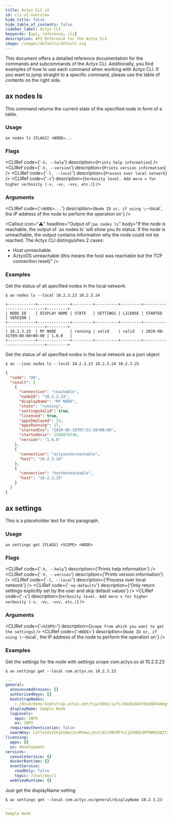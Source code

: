 ```yaml
---
title: Actyx CLI v2
id: cli-v2-overview
hide_title: false
hide_table_of_contents: false
sidebar_label: Actyx CLI
keywords: [api, reference, cli]
description: API Reference for the Actyx CLI.
image: /images/defaults/default.svg
---
```



This document offers a detailed reference documentation for the commands and subcommands of the Actyx CLI.
Additionally, you find examples of how to use each command when working with Actyx CLI.
If you want to jump straight to a specific command, please use the table of contents on the right side.

## ax nodes ls

This command returns the current state of the specified node in form of a table.

### Usage

`ax nodes ls [FLAGS] <NODE>...`

### Flags

<CLIRef code={'`-h, --help`'} description={`Prints help information`} />
<CLIRef code={'`-V, --version`'} description={`Prints version information`} />
<CLIRef code={'`-l, --local`'} description={`Process over local network`} />
<CLIRef
  code={'`-v`'}
  description={`Verbosity level. Add more v for higher verbosity (-v, -vv, -vvv, etc.)`}
/>

### Arguments

<CLIRef
  code={'`<NODE>...`'}
  description={`Node ID or, if using \`--local\`, the IP address of the node to perform the operation on`}
/>

<Divider />

<Callout
  icon="⚠️"
  headline="Output of `ax nodes ls`"
  body="If the node is reachable, the output of \`ax nodes ls\` will show you its status. If the node is unreachable, the output contains information why the node could not be reached. The Actyx CLI distinguishes 2 cases:
- Host unreachable
- ActyxOS unreachable (this means the host was reachable but the TCP connection reset)"
/>

### Examples

Get the status of all specified nodes in the local network:

```text
$ ax nodes ls --local 10.2.3.23 10.2.3.24
```

```text
+------------+--------------+---------+----------+---------+---------------------------+---------+
| NODE ID    | DISPLAY NAME | STATE   | SETTINGS | LICENSE | STARTED                   | VERSION |
+------------+--------------+---------+----------+---------+---------------------------+---------+
| 10.2.3.23  | MY NODE      | running | valid    | valid   | 2020-08-31T09:00:00+00:00 | 1.0.0   |
+------------+--------------+---------+----------+---------+---------------------------+---------+
```

Get the status of all specified nodes in the local network as a json object

```text
$ ax --json nodes ls --local 10.2.3.23 10.2.3.24 10.2.3.25
```

```json
{
  "code": "OK",
  "result": [
    {
      "connection": "reachable",
      "nodeId": "10.2.3.23",
      "displayName": "MY NODE",
      "state": "running",
      "settingsValid": true,
      "licensed": true,
      "appsDeployed": 23,
      "appsRunning": 17,
      "startedIso": "2020-05-19T07:52:26+00:00",
      "startedUnix": 1589874746,
      "version": "1.0.0"
    },
    {
      "connection": "actyxosUnreachable",
      "host": "10.2.3.24"
    },
    {
      "connection": "hostUnreachable",
      "host": "10.2.3.25"
    }
  ]
}
```

<Divider />

## ax settings

This is a placeholder text for this paragraph.

### Usage

`ax settings get [FLAGS] <SCOPE> <NODE>`

### Flags

<CLIRef code={'`-h, --help`'} description={'Prints help information'} />
<CLIRef code={'`-V, --version`'} description={'Prints version information'} />
<CLIRef code={'`-l, --local`'} description={'Process over local network'} />
<CLIRef
  code={'`-no-defaults`'}
  description={'Only return settings explicitly set by the user and skip default values'}
/>
<CLIRef
  code={'`-v`'}
  description={`Verbosity level. Add more v for higher verbosity (-v, -vv, -vvv, etc.)`}
/>

### Arguments

<CLIRef code={'`<SCOPE>`'} description={`Scope from which you want to get the settings`} />
<CLIRef
  code={'`<NODE>`'}
  description={`Node ID or, if using \`--local\`, the IP address of the node to perform the operation on`}
/>

<Divider />

<Callout
  icon="⚠️"
  headline="Null or schema-conformant"
  body="The return value of this command will always be either null or schema-conformant, unless the `--no-defaults` flag is used."
/>

### Examples

Get the settings for the node with settings scope com.actyx.os at 10.2.3.23

```text
$ ax settings get --local com.actyx.os 10.2.3.23
```

```yaml
---
general:
  announceAddresses: []
  authorizedKeys: []
  bootstrapNodes:
    - /dns4/demo-bootstrap.actyx.net/tcp/4001/ipfs/QmUD1mA3Y8qSQB34HmgSNcxDss72UHW2kzQy7RdVstN2hH
  displayName: Sample Node
  logLevels:
    apps: INFO
    os: INFO
  requireAuthentication: false
  swarmKey: L2tleS9zd2FybS9wc2svMS4wLjAvCi9iYXNlMTYvCjU2NGE1MTM0MzE0ZTZlMzc1MjcyNGY3MTRiNTQzNDcxMzM3YTc0NTk0YTc2NTA0OTQ5NmQzNDU3NzY0NzMyNDc=
licensing:
  apps: {}
  os: development
services:
  consoleService: {}
  dockerRuntime: {}
  eventService:
    readOnly: false
    topic: /chat/dev/1
  webViewRuntime: {}
```

Just get the displayName setting

```text
$ ax settings get --local com.actyx.os/general/displayName 10.2.3.23
```

```yaml
---
Sample Node
```
